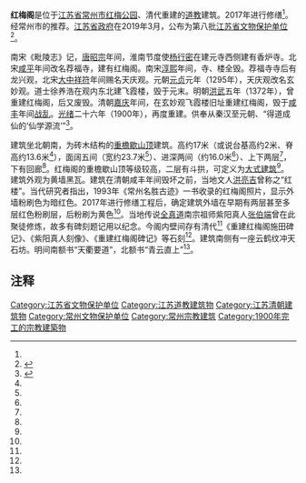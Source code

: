 {{文物保护单位
| 级别 = 省级
| 省区市 = 江苏省
| 图片 =红梅阁.jpg
|图片大小 =
|说明 =2015年2月拍摄的红梅阁                   
| 名称 =红梅阁 
| 编号 = 
| 分类 = 
| 时代 =清
| 所在 = [[江苏省|江苏省]][[常州市|常州市]][[天宁区|天宁区]]
| 登录 = 2019年
}}
'''红梅阁'''是位于[[江苏省|江苏省]][[常州市|常州市]][[红梅公园|红梅公园]]、清代重建的[[道教|道教]]建筑。2017年进行修缮<ref name=aa1/>{{Rp|41}}。经常州市的推荐。[[江苏省人民政府|江苏省政府]]在2019年3月，公布为第八批[[江苏省文物保护单位|江苏省文物保护单位]]<ref name="a1">{{Cite web |url=http://epaper.cz001.com.cn/site1/czrb/html/2019-03/30/content_273847.htm|title=青城墩遗址、梅岭玉矿遗址、文笔塔等——我市新增8处省级文物保护单位 |accessdate=2021-02-20 |author=朱芸芸、周茜|date=2019-03-30 |work=|publisher=常州日报数字报纸 |language=Zh-hans}}</ref>。

南宋《毗陵志》记，[[唐昭宗|唐昭宗]]年间，淮南节度使[[杨行密|杨行密]]在建元寺西侧建有香炉寺。北宋[[咸平|咸平]]年间改名荐福寺，建有红梅阁。南宋[[淳熙|淳熙]]年间，寺、楼全毁。荐福寺寺后有龙兴观，北宋[[大中祥符|大中祥符]]年间赐名天庆观。元朝[[元贞|元贞]]元年（1295年），天庆观改名玄妙观。道士徐养浩在观内东北建飞霞楼，毁于元末。明朝[[洪武|洪武]]五年（1372年），曾重建红梅阁，后又废毁。清朝[[嘉庆|嘉庆]]年间，在玄妙观飞霞楼旧址重建红梅阁，毁于[[咸丰|咸丰]]年间[[太平天国|战乱]]。[[光绪|光绪]]二十六年（1900年），再度重建。供奉从秦汉至元朝、“得道成仙的‘仙学源流’”<ref name="aa1">{{cite journal|last = 
|first = 
|author =张雄飞
|coauthors = 
|date =2019
|year = 
|month = 
|title =《红梅阁相关形制探析》
|journal =文物鉴定与鉴赏 
|volume = 
|issue =2019年第4期
|pages =41—43
|publisher =时代出版传媒股份有限公司
|location =安徽省合肥市
|issn =1674-8697
|pmid = 
|doi = 
|bibcode = 
|oclc =
|id = 
|url =http://www.cqvip.com/QK/89705X/20194/7001499791.html
|language = Zh-hans}}</ref>{{Rp|41}}。

建筑坐北朝南，为砖木结构的[[重檐歇山顶|重檐歇山顶]]建筑。高约17米（或说台基高约2米、脊高约13.6米<ref name=aa1/>{{Rp|41}}），面阔五间（宽约23.7米<ref name=aa1/>{{Rp|41}}）、进深两间（约16.0米<ref name=aa1/>{{Rp|41}}）、上下两层<ref name=a1/>，下有回廊<ref name=aa1/>{{Rp|41}}。红梅阁的重檐歇山顶等级较高，二层有斗拱，可定义为[[大式建筑|大式建筑]]<ref name=aa1/>{{Rp|43}}。建筑外观为黄墙黑瓦。建筑在清朝咸丰年间毁坏之前，当地文人[[洪亮吉|洪亮吉]]曾称之“红楼”。当代研究者指出，1993年《常州名胜古迹》一书收录的红梅阁照片，显示外墙粉刷色为暗红色。2017年进行修缮工程后，确定建筑外墙在早期有两层甚至多层红色粉刷层，后粉刷为黄色<ref name=aa1/>{{Rp|42}}。当地传说[[全真道|全真道]]南宗祖师紫阳真人[[张伯端|张伯端]]曾在此聚徒修炼，故多有碑刻题记用以纪念。今阁内壁间存有清代<ref name=aa1/>{{Rp|41}}《重建红梅阁施田碑记》、《紫阳真人刻像》、《重建红梅阁碑记》等石刻<ref name=a1/>。建筑南侧有一座云鹤纹冲天石坊。明间南额书“天衢要道”，北额书“青云直上”<ref name=aa1/>{{Rp|41}}。

== 注释 ==

{{Reflist|25em}}

{{常州市境内的江苏省文物保护单位}} 
[[Category:江苏省文物保护单位|Category:江苏省文物保护单位]]
[[Category:江苏道教建筑物|Category:江苏道教建筑物]]
[[Category:江苏清朝建筑物|Category:江苏清朝建筑物]]
[[Category:常州文物保护单位|Category:常州文物保护单位]]
[[Category:常州宗教建筑|Category:常州宗教建筑]]
[[Category:1900年完工的宗教建築物|Category:1900年完工的宗教建築物]]